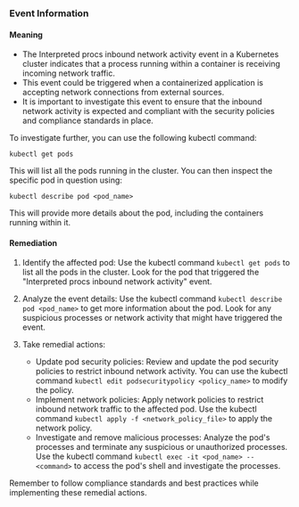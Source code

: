 
### Event Information

#### Meaning

- The Interpreted procs inbound network activity event in a Kubernetes cluster indicates that a process running within a container is receiving incoming network traffic.
- This event could be triggered when a containerized application is accepting network connections from external sources.
- It is important to investigate this event to ensure that the inbound network activity is expected and compliant with the security policies and compliance standards in place.

To investigate further, you can use the following kubectl command:
```
kubectl get pods
```
This will list all the pods running in the cluster. You can then inspect the specific pod in question using:
```
kubectl describe pod <pod_name>
```
This will provide more details about the pod, including the containers running within it.

#### Remediation

1. Identify the affected pod: Use the kubectl command `kubectl get pods` to list all the pods in the cluster. Look for the pod that triggered the "Interpreted procs inbound network activity" event.

2. Analyze the event details: Use the kubectl command `kubectl describe pod <pod_name>` to get more information about the pod. Look for any suspicious processes or network activity that might have triggered the event.

3. Take remedial actions:
   - Update pod security policies: Review and update the pod security policies to restrict inbound network activity. You can use the kubectl command `kubectl edit podsecuritypolicy <policy_name>` to modify the policy.
   - Implement network policies: Apply network policies to restrict inbound network traffic to the affected pod. Use the kubectl command `kubectl apply -f <network_policy_file>` to apply the network policy.
   - Investigate and remove malicious processes: Analyze the pod's processes and terminate any suspicious or unauthorized processes. Use the kubectl command `kubectl exec -it <pod_name> -- <command>` to access the pod's shell and investigate the processes.

Remember to follow compliance standards and best practices while implementing these remedial actions.

